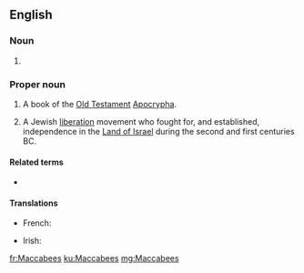 {{also|Maccabées}}
==English==
{{book of the Bible|Books of the Maccabees}}

===Noun===
{{head|en|noun plural form}}

# {{plural of|Maccabee|lang=en}}

===Proper noun===
{{en-proper noun}}
# {{lb|en|biblical}} A book of the [[Old Testament]] [[Apocrypha]].
# {{lb|en|history}} A Jewish [[liberation]] movement who fought for, and established, independence in the [[Land of Israel]] during the second and first centuries BC.

====Related terms====
* {{l|en|Macc.}}

====Translations====
{{trans-top}}
* French: {{t+|fr|Maccabées}}
{{trans-mid}}
* Irish: {{t|ga|Macabaeigh|m-p}}
{{trans-bottom}}

[[fr:Maccabees]]
[[ku:Maccabees]]
[[mg:Maccabees]]